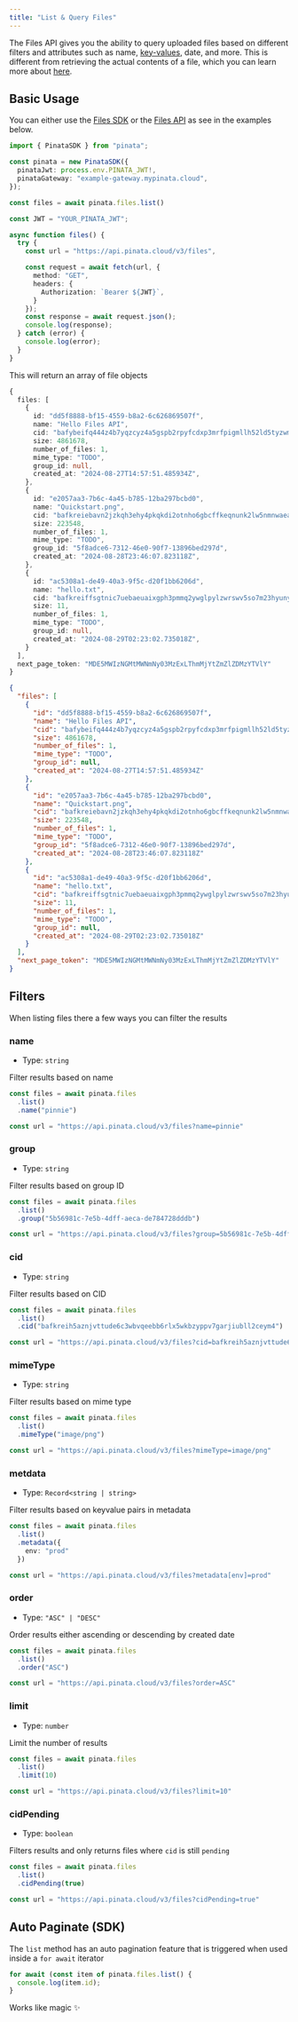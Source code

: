 ```yaml
---
title: "List & Query Files"
---
```


The Files API gives you the ability to query uploaded files based on different filters and attributes such as name, [key-values](/files/key-values), date, and more. This is different from retrieving the actual contents of a file, which you can learn more about [here](/gateways/retrieving-files).

## Basic Usage

You can either use the [Files SDK](/sdk/data/list) or the [Files API](/api-reference/endpoint/list-files) as see in the examples below.


<CodeGroup>

```typescript SDK
import { PinataSDK } from "pinata";

const pinata = new PinataSDK({
  pinataJwt: process.env.PINATA_JWT!,
  pinataGateway: "example-gateway.mypinata.cloud",
});

const files = await pinata.files.list()
```

```typescript API
const JWT = "YOUR_PINATA_JWT";

async function files() {
  try {
    const url = "https://api.pinata.cloud/v3/files",

    const request = await fetch(url, {
      method: "GET",
      headers: {
        Authorization: `Bearer ${JWT}`,
      }
    });
    const response = await request.json();
    console.log(response);
  } catch (error) {
    console.log(error);
  }
}
```


</CodeGroup>

This will return an array of file objects

<CodeGroup>

```typescript SDK
{
  files: [
    {
      id: "dd5f8888-bf15-4559-b8a2-6c626869507f",
      name: "Hello Files API",
      cid: "bafybeifq444z4b7yqzcyz4a5gspb2rpyfcdxp3mrfpigmllh52ld5tyzwm",
      size: 4861678,
      number_of_files: 1,
      mime_type: "TODO",
      group_id: null,
      created_at: "2024-08-27T14:57:51.485934Z",
    },
    {
      id: "e2057aa3-7b6c-4a45-b785-12ba297bcbd0",
      name: "Quickstart.png",
      cid: "bafkreiebavn2jzkqh3ehy4pkqkdi2otnho6gbcffkeqnunk2lw5nmnwaea",
      size: 223548,
      number_of_files: 1,
      mime_type: "TODO",
      group_id: "5f8adce6-7312-46e0-90f7-13896bed297d",
      created_at: "2024-08-28T23:46:07.823118Z",
    },
    {
      id: "ac5308a1-de49-40a3-9f5c-d20f1bb6206d",
      name: "hello.txt",
      cid: "bafkreiffsgtnic7uebaeuaixgph3pmmq2ywglpylzwrswv5so7m23hyuny",
      size: 11,
      number_of_files: 1,
      mime_type: "TODO",
      group_id: null,
      created_at: "2024-08-29T02:23:02.735018Z",
    }
  ],
  next_page_token: "MDE5MWIzNGMtMWNmNy03MzExLThmMjYtZmZlZDMzYTVlY"
}
```

```json API
{
  "files": [
    {
      "id": "dd5f8888-bf15-4559-b8a2-6c626869507f",
      "name": "Hello Files API",
      "cid": "bafybeifq444z4b7yqzcyz4a5gspb2rpyfcdxp3mrfpigmllh52ld5tyzwm",
      "size": 4861678,
      "number_of_files": 1,
      "mime_type": "TODO",
      "group_id": null,
      "created_at": "2024-08-27T14:57:51.485934Z"
    },
    {
      "id": "e2057aa3-7b6c-4a45-b785-12ba297bcbd0",
      "name": "Quickstart.png",
      "cid": "bafkreiebavn2jzkqh3ehy4pkqkdi2otnho6gbcffkeqnunk2lw5nmnwaea",
      "size": 223548,
      "number_of_files": 1,
      "mime_type": "TODO",
      "group_id": "5f8adce6-7312-46e0-90f7-13896bed297d",
      "created_at": "2024-08-28T23:46:07.823118Z"
    },
    {
      "id": "ac5308a1-de49-40a3-9f5c-d20f1bb6206d",
      "name": "hello.txt",
      "cid": "bafkreiffsgtnic7uebaeuaixgph3pmmq2ywglpylzwrswv5so7m23hyuny",
      "size": 11,
      "number_of_files": 1,
      "mime_type": "TODO",
      "group_id": null,
      "created_at": "2024-08-29T02:23:02.735018Z"
    }
  ],
  "next_page_token": "MDE5MWIzNGMtMWNmNy03MzExLThmMjYtZmZlZDMzYTVlY"
}
```

</CodeGroup>

## Filters

When listing files there a few ways you can filter the results

### name

- Type: `string`

Filter results based on name

<CodeGroup>

```typescript SDK {3}
const files = await pinata.files
  .list()
  .name("pinnie")
```

```typescript API
const url = "https://api.pinata.cloud/v3/files?name=pinnie"
```

</CodeGroup>

### group

- Type: `string`

Filter results based on group ID

<CodeGroup>

```typescript SDK {3}
const files = await pinata.files
  .list()
  .group("5b56981c-7e5b-4dff-aeca-de784728dddb")
```

```typescript API
const url = "https://api.pinata.cloud/v3/files?group=5b56981c-7e5b-4dff-aeca-de784728dddb"
```

</CodeGroup>

### cid

- Type: `string`

Filter results based on CID

<CodeGroup>

```typescript SDK{3}
const files = await pinata.files
  .list()
  .cid("bafkreih5aznjvttude6c3wbvqeebb6rlx5wkbzyppv7garjiubll2ceym4")
```

```typescript API
const url = "https://api.pinata.cloud/v3/files?cid=bafkreih5aznjvttude6c3wbvqeebb6rlx5wkbzyppv7garjiubll2ceym4"
```

</CodeGroup>

### mimeType

- Type: `string`

Filter results based on mime type

<CodeGroup>

```typescript SDK {3}
const files = await pinata.files
  .list()
  .mimeType("image/png")
```

```typescript API
const url = "https://api.pinata.cloud/v3/files?mimeType=image/png"
```

</CodeGroup>

### metdata

- Type: `Record<string | string>`

Filter results based on keyvalue pairs in metadata

<CodeGroup>

```typescript SDK {3}
const files = await pinata.files
  .list()
  .metadata({
    env: "prod"
  })
```

```typescript API
const url = "https://api.pinata.cloud/v3/files?metadata[env]=prod"
```

</CodeGroup>

### order

- Type: `"ASC" | "DESC"`

Order results either ascending or descending by created date

<CodeGroup>

```typescript SDK {3}
const files = await pinata.files
  .list()
  .order("ASC")
```

```typescript API
const url = "https://api.pinata.cloud/v3/files?order=ASC"
```

</CodeGroup>

### limit

- Type: `number`

Limit the number of results

<CodeGroup>

```typescript SDK {3}
const files = await pinata.files
  .list()
  .limit(10)
```

```typescript API
const url = "https://api.pinata.cloud/v3/files?limit=10"
```

</CodeGroup>

### cidPending

- Type: `boolean`

Filters results and only returns files where `cid` is still `pending`

<CodeGroup>

```typescript SDK {3}
const files = await pinata.files
  .list()
  .cidPending(true)
```

```typescript API
const url = "https://api.pinata.cloud/v3/files?cidPending=true"
```

</CodeGroup>

## Auto Paginate (SDK)

The `list` method has an auto pagination feature that is triggered when used inside a `for await` iterator

```typescript
for await (const item of pinata.files.list() {
  console.log(item.id);
}
```

Works like magic ✨
